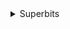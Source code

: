 <details><summary>Superbits</summary>

- archive DVD-R TV
- archive Film 1080
- archive Film 4K
- archive Film 720
- archive Film Bluray
- archive Svensk TV
- archive TV
- archive TV DK
- archive TV NO
- archive XXX
- new Film 1080
- new Film 4K
- new Film 720
- new Film Bluray
- new Svensk TV
- new TV
- new TV DK
- new TV FI
- new TV NO
- new XVID
- new XXX

</details>
